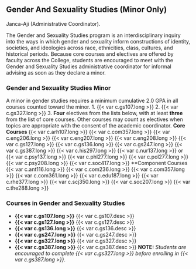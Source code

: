 ## Gender And Sexuality Studies (Minor Only) {#sec-gender-and-sexuality-studies}
Janca-Aji (Administrative Coordinator).

The Gender and Sexuality Studies program is an interdisciplinary inquiry into the ways in which gender and sexuality inform constructions of identity, societies, and ideologies across race, ethnicities, class, cultures, and historical periods.  Because core courses and electives are offered by faculty across the College, students are encouraged to meet with the Gender and Sexuality Studies administrative coordinator for informal advising as soon as they declare a minor.

### Gender and Sexuality Studies Minor
A minor in gender studies requires a minimum cumulative 2.0 GPA in all courses counted toward the minor.
1. {{< var c.gs107.long >}}
2. {{< var c.gs327.long >}}
3. **Four** electives from the lists below, with at least **three** from the list of core courses. Other courses may count as electives when topics are appropriate with the consent of the academic coordinator. 
	**Core Courses**
		{{< var c.arh107.long >}}
		{{< var c.com357.long >}}
		{{< var c.eng206.long >}}
		{{< var c.eng207.long >}}
		{{< var c.eng208.long >}}
		{{< var c.gs127.long >}}
		{{< var c.gs136.long >}}
		{{< var c.gs247.long >}}
		{{< var c.gs387.long >}}
		{{< var c.his297.long >}}
		{{< var c.nur137.long >}} or {{< var c.psy137.long >}}
		{{< var c.phl277.long >}}
		{{< var c.pol277.long >}}
		{{< var c.psy208.long >}}
		{{< var c.soc417.long >}}
	**Component Courses
		{{< var c.ant116.long >}}
		{{< var c.com236.long >}}
		{{< var c.com357.long >}}
		{{< var c.com361.long >}}
		{{< var c.edu187.long >}}
		{{< var c.rhe377.long >}}
		{{< var c.scj350.long >}}
		{{< var c.soc207.long >}}
		{{< var c.the288.long >}}

### Courses in Gender and Sexuality Studies
- **{{< var c.gs107.long >}}**
  {{< var c.gs107.desc >}} 
- **{{< var c.gs127.long >}}**
  {{< var c.gs127.desc >}} 
- **{{< var c.gs136.long >}}**
  {{< var c.gs136.desc >}} 
- **{{< var c.gs247.long >}}**
  {{< var c.gs247.desc >}} 
- **{{< var c.gs327.long >}}**
  {{< var c.gs327.desc >}} 
- **{{< var c.gs387.long >}}**
  {{< var c.gs387.desc >}} 
**NOTE:** *Students are encouraged to complete {{< var c.gs327.long >}} before enrolling in {{< var c.gs387.long >}}. *












